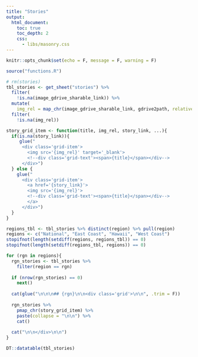 ```yaml
---
title: "Stories"
output:
  html_document:
    toc: true
    toc_depth: 2
    css: 
      - libs/masonry.css
---
```


```r
knitr::opts_chunk$set(echo = F, message = F, warning = F)
```

<script src="https://unpkg.com/masonry-layout@4/dist/masonry.pkgd.min.js"></script>

```r
source("functions.R")

# rm(stories)
tbl_stories <- get_sheet("stories") %>% 
  filter(
    !is.na(image_gdrive_sharable_link)) %>% 
  mutate(
    img_rel = map_chr(image_gdrive_sharable_link, gdrive2path, relative_pfx = "")) %>% 
  filter(
    !is.na(img_rel))

story_grid_item <- function(title, img_rel, story_link, ...){
  if(is.na(story_link)){
     glue("
      <div class='grid-item'>
        <img src='{img_rel}' target='_blank'>
        <!--div class='grid-text'><span>{title}</span></div-->
      </div>")
  } else {
    glue("
      <div class='grid-item'>
        <a href='{story_link}'>
        <img src='{img_rel}'>
        <!--div class='grid-text'><span>{title}</span></div-->
        </a>
      </div>")
  }
}

regions_tbl <- tbl_stories %>% distinct(region) %>% pull(region)
regions <- c("National", "East Coast", "Hawaii", "West Coast")
stopifnot(length(setdiff(regions, regions_tbl)) == 0)
stopifnot(length(setdiff(regions_tbl, regions)) == 0)

for (rgn in regions){
  rgn_stories <- tbl_stories %>% 
    filter(region == rgn)
  
  if (nrow(rgn_stories) == 0) 
    next()
  
  cat(glue("\n\n\n## {rgn}\n\n<div class='grid'>\n\n", .trim = F))
  
  rgn_stories %>% 
    pmap_chr(story_grid_item) %>% 
    paste(collapse = "\n\n") %>% 
    cat()
  
  cat("\n\n</div>\n\n")
}
```
</div>

<script>
$('.grid').masonry({
  // options
  itemSelector: '.grid-item',
  columnWidth: 200
});
</script>

```r
DT::datatable(tbl_stories)
```

<!--
- Overall
  - How loud is my sanctuary?
  - COVID-19 signals/impacts
- East Coast
  - Baleen whale & dolphin regional presence
  - COVID-19 signals/impacts
- Pacific Islands
  - Humpback whale-song occurrence
  - Human-made sound occurence
- West Coast
  - Ships & whales in OCNMS
  - Seal bombs in Monterey
-->